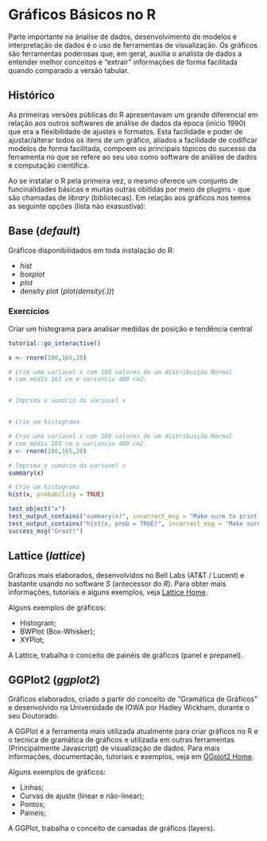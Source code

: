 # Gráficos Básicos no R {#graph_base}

<script src=https://cdn.datacamp.com/datacamp-light-latest.min.js></script>

Parte importante na ánalise de dados, desenvolvimento de modelos e interpretação de dados é o uso de ferramentas de visualização. Os gráficos são ferramentas poderosas que, em geral, auxilia o analista de dados a entender melhor conceitos e "extrair" informações de forma facilitada quando comparado a versão tabular.

## Histórico

As primeiras versões públicas do R apresentavam um grande diferencial em relação aos outros softwares de análise de dados da época (início 1990) que era a flexibilidade de ajustes e formatos. Esta facilidade e poder de ajustar/alterar todos os itens de um gráfico, aliados a facilidade de codificar modelos de forma facilitada, compoem os principais tópicos do sucesso da ferramenta no que se refere ao seu uso como software de análise de dados e computação científica.

Ao se instalar o R pela primeira vez, o mesmo oferece um conjunto de funcinalidades básicas e muitas outras obitidas por meio de plugins - que são chamadas de _library_ (bibliotecas). Em relação aos gráficos nos temos as seguinte opções (lista não exasustiva):

## Base (_default_)

Gráficos disponibilidados em toda instalação do R:

  - _hist_
  - _boxplot_
  - _plot_
  - density plot (_plot(density(.))_)
  
### Exercícios

Criar um histograma para analisar medidas de posição e tendência central

```r
tutorial::go_interactive()
```

```r
x <- rnorm(100,165,20)
```

```r
# Crie uma variavel x com 100 valores de um distribuição Normal
# com média 165 cm e variancia 400 cm2.


# Imprima o sumário da variavel x


# Crie um histograma

```

```r
# Crie uma variavel x com 100 valores de um distribuição Normal
# com média 165 cm e variancia 400 cm2.
x <- rnorm(100,165,20)

# Imprima o sumário da variavel x
summary(x)

# Crie um histograma
hist(x, probability = TRUE)
```

```r
test_object("x")
test_output_contains("summary(x)", incorrect_msg = "Make sure to print `summary(x)`.")
test_output_contains("hist(x, prob = TRUE)", incorrect_msg = "Make sure to plot histogram `hist(x, prob = TRUE)`.")
success_msg("Great!")
```

## Lattice (_lattice_)

Gráficos mais elaborados, desenvolvidos no Bell Labs (AT&T / Lucent) e bastante usando no software *S* (antecessor do _R_). Para obter mais informações, tutoriais e alguns exemplos, veja [Lattice Home](http://lattice.r-forge.r-project.org/index.php).

Alguns exemplos de gráficos:

  - Histogram;
  - BWPlot (Box-Whisker);
  - XYPlot;
  
A Lattice, trabalha o conceito de painéis de gráficos (panel e prepanel).  

## GGPlot2 (_ggplot2_)

Gráficos elaborados, criado a partir do conceito de "Gramática de Gráficos" e desenvolvido na Universidade de IOWA por Hadley Wickham, durante o seu Doutorado. 

A GGPlot é a ferramenta mais utilizada atualmente para criar gráficos no R e o tecnica de gramática de gráficos e utilizada em outras ferramentas (Principalmente Javascript) de visualização de dados. Para mais informações, documentação, tutoriais e exemplos, veja em [GGplot2 Home](http://ggplot2.org/).

Alguns exemplos de gráficos:

  - Linhas;
  - Curvas de ajuste (linear e não-linear);
  - Pontos;
  - Paineis;
  
A GGPlot, trabalha o conceito de camadas de gráficos (layers).   
